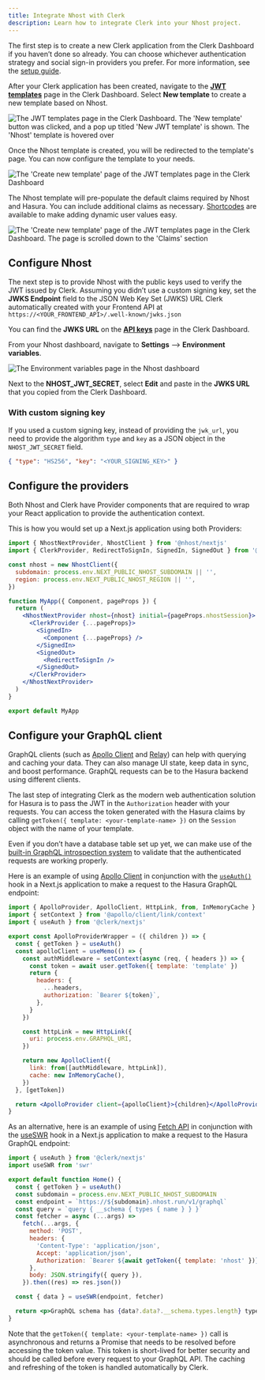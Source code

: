 ```yaml
---
title: Integrate Nhost with Clerk
description: Learn how to integrate Clerk into your Nhost project.
---
```


The first step is to create a new Clerk application from the Clerk Dashboard if you haven’t done so already. You can choose whichever authentication strategy and social sign-in providers you prefer. For more information, see the [setup guide](/docs/quickstarts/setup-clerk).

After your Clerk application has been created, navigate to the [**JWT templates**](https://dashboard.clerk.com/last-active?path=jwt-templates) page in the Clerk Dashboard. Select **New template** to create a new template based on Nhost.

![The JWT templates page in the Clerk Dashboard. The 'New template' button was clicked, and a pop up titled 'New JWT template' is shown. The 'Nhost' template is hovered over](/docs/images/integrations/nhost/jwt-template.webp)

Once the Nhost template is created, you will be redirected to the template's page. You can now configure the template to your needs.

![The 'Create new template' page of the JWT templates page in the Clerk Dashboard](/docs/images/integrations/nhost/create-template.webp)

The Nhost template will pre-populate the default claims required by Nhost and Hasura. You can include additional claims as necessary. [Shortcodes](/docs/guides/development/jwt-templates#shortcodes) are available to make adding dynamic user values easy.

![The 'Create new template' page of the JWT templates page in the Clerk Dashboard. The page is scrolled down to the 'Claims' section](/docs/images/integrations/nhost/template-shortcodes.webp)

## Configure Nhost

The next step is to provide Nhost with the public keys used to verify the JWT issued by Clerk. Assuming you didn’t use a custom signing key, set the **JWKS Endpoint** field to the JSON Web Key Set (JWKS) URL Clerk automatically created with your Frontend API at `https://<YOUR_FRONTEND_API>/.well-known/jwks.json`

You can find the **JWKS URL** on the [**API keys**](https://dashboard.clerk.com/last-active?path=api-keys) page in the Clerk Dashboard.

From your Nhost dashboard, navigate to **Settings** --> **Environment variables**.

![The Environment variables page in the Nhost dashboard](/docs/images/integrations/nhost/nhost-env-var.webp)

Next to the **NHOST\_JWT\_SECRET**, select **Edit** and paste in the **JWKS URL** that you copied from the Clerk Dashboard.

### With custom signing key

If you used a custom signing key, instead of providing the `jwk_url`, you need to provide the algorithm `type` and `key` as a JSON object in the `NHOST_JWT_SECRET` field.

```json
{ "type": "HS256", "key": "<YOUR_SIGNING_KEY>" }
```

## Configure the providers

Both Nhost and Clerk have Provider components that are required to wrap your React application to provide the authentication context.

This is how you would set up a Next.js application using both Providers:

```jsx
import { NhostNextProvider, NhostClient } from '@nhost/nextjs'
import { ClerkProvider, RedirectToSignIn, SignedIn, SignedOut } from '@clerk/nextjs'

const nhost = new NhostClient({
  subdomain: process.env.NEXT_PUBLIC_NHOST_SUBDOMAIN || '',
  region: process.env.NEXT_PUBLIC_NHOST_REGION || '',
})

function MyApp({ Component, pageProps }) {
  return (
    <NhostNextProvider nhost={nhost} initial={pageProps.nhostSession}>
      <ClerkProvider {...pageProps}>
        <SignedIn>
          <Component {...pageProps} />
        </SignedIn>
        <SignedOut>
          <RedirectToSignIn />
        </SignedOut>
      </ClerkProvider>
    </NhostNextProvider>
  )
}

export default MyApp
```

## Configure your GraphQL client

GraphQL clients (such as [Apollo Client](https://github.com/apollographql/apollo-client) and [Relay](https://github.com/facebook/relay)) can help with querying and caching your data. They can also manage UI state, keep data in sync, and boost performance. GraphQL requests can be to the Hasura backend using different clients.

The last step of integrating Clerk as the modern web authentication solution for Hasura is to pass the JWT in the `Authorization` header with your requests. You can access the token generated with the Hasura claims by calling `getToken({ template: <your-template-name> })` on the `Session` object with the name of your template.

Even if you don’t have a database table set up yet, we can make use of the [built-in GraphQL introspection system](https://graphql.org/learn/introspection/) to validate that the authenticated requests are working properly.

Here is an example of using [Apollo Client](https://github.com/apollographql/apollo-client) in conjunction with the [`useAuth()`](/docs/hooks/use-auth) hook in a Next.js application to make a request to the Hasura GraphQL endpoint:

```jsx
import { ApolloProvider, ApolloClient, HttpLink, from, InMemoryCache } from '@apollo/client'
import { setContext } from '@apollo/client/link/context'
import { useAuth } from '@clerk/nextjs'

export const ApolloProviderWrapper = ({ children }) => {
  const { getToken } = useAuth()
  const apolloClient = useMemo(() => {
    const authMiddleware = setContext(async (req, { headers }) => {
      const token = await user.getToken({ template: 'template' })
      return {
        headers: {
          ...headers,
          authorization: `Bearer ${token}`,
        },
      }
    })

    const httpLink = new HttpLink({
      uri: process.env.GRAPHQL_URI,
    })

    return new ApolloClient({
      link: from([authMiddleware, httpLink]),
      cache: new InMemoryCache(),
    })
  }, [getToken])

  return <ApolloProvider client={apolloClient}>{children}</ApolloProvider>
}
```

As an alternative, here is an example of using [Fetch API](https://developer.mozilla.org/en-US/docs/Web/API/Fetch_API) in conjunction with the [useSWR](https://swr.vercel.app/) hook in a Next.js application to make a request to the Hasura GraphQL endpoint:

```jsx
import { useAuth } from '@clerk/nextjs'
import useSWR from 'swr'

export default function Home() {
  const { getToken } = useAuth()
  const subdomain = process.env.NEXT_PUBLIC_NHOST_SUBDOMAIN
  const endpoint = `https://${subdomain}.nhost.run/v1/graphql`
  const query = `query { __schema { types { name } } }`
  const fetcher = async (...args) =>
    fetch(...args, {
      method: 'POST',
      headers: {
        'Content-Type': 'application/json',
        Accept: 'application/json',
        Authorization: `Bearer ${await getToken({ template: 'nhost' })}`,
      },
      body: JSON.stringify({ query }),
    }).then((res) => res.json())

  const { data } = useSWR(endpoint, fetcher)

  return <p>GraphQL schema has {data?.data?.__schema.types.length} types</p>
}
```

Note that the `getToken({ template: <your-template-name> })` call is asynchronous and returns a Promise that needs to be resolved before accessing the token value. This token is short-lived for better security and should be called before every request to your GraphQL API. The caching and refreshing of the token is handled automatically by Clerk.
